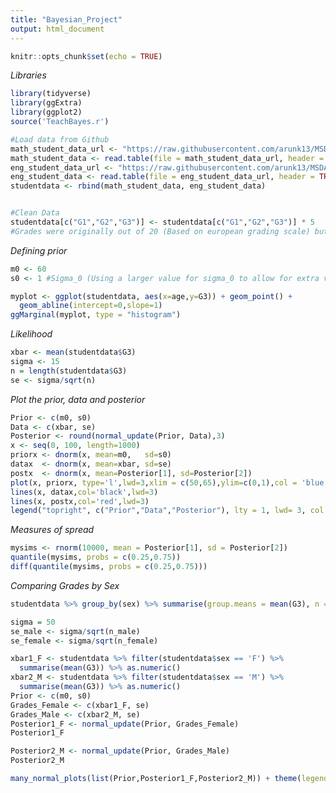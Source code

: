 ```yaml
---
title: "Bayesian_Project"
output: html_document
---
```


```r
knitr::opts_chunk$set(echo = TRUE)
```

*Libraries*
```r
library(tidyverse)
library(ggExtra)
library(ggplot2)
source('TeachBayes.r')
```

```r
#Load data from Github
math_student_data_url <- "https://raw.githubusercontent.com/arunk13/MSDA-Assignments/master/IS607Fall2015/Assignment3/student-mat.csv";
math_student_data <- read.table(file = math_student_data_url, header = TRUE, sep = ";");
eng_student_data_url <- "https://raw.githubusercontent.com/arunk13/MSDA-Assignments/master/IS607Fall2015/Assignment3/student-por.csv";
eng_student_data <- read.table(file = eng_student_data_url, header = TRUE, sep = ";")
studentdata <- rbind(math_student_data, eng_student_data)


#Clean Data
studentdata[c("G1","G2","G3")] <- studentdata[c("G1","G2","G3")] * 5
#Grades were originally out of 20 (Based on european grading scale) but for Ireland we would like our results out of 100.
```

*Defining prior*
```r
m0 <- 60
s0 <- 1 #Sigma_0 (Using a larger value for sigma_0 to allow for extra variation in Final Grade)

myplot <- ggplot(studentdata, aes(x=age,y=G3)) + geom_point() + 
  geom_abline(intercept=0,slope=1) 
ggMarginal(myplot, type = "histogram")
```

*Likelihood*
```r
xbar <- mean(studentdata$G3)
sigma <- 15
n = length(studentdata$G3)
se <- sigma/sqrt(n)
```
*Plot the prior, data and posterior*
```r
Prior <- c(m0, s0)
Data <- c(xbar, se)
Posterior <- round(normal_update(Prior, Data),3)
x <- seq(0, 100, length=1000)
priorx <- dnorm(x, mean=m0,   sd=s0)
datax  <- dnorm(x, mean=xbar, sd=se)
postx  <- dnorm(x, mean=Posterior[1], sd=Posterior[2])
plot(x, priorx, type='l',lwd=3,xlim = c(50,65),ylim=c(0,1),col = 'blue', main = '', xlab = 'theta', ylab = '')
lines(x, datax,col='black',lwd=3)
lines(x, postx,col='red',lwd=3)
legend("topright", c("Prior","Data","Posterior"), lty = 1, lwd= 3, col = c('blue','black','red'))
```
*Measures of spread*
```r
mysims <- rnorm(10000, mean = Posterior[1], sd = Posterior[2])
quantile(mysims, probs = c(0.25,0.75))
diff(quantile(mysims, probs = c(0.25,0.75)))
```


*Comparing Grades by Sex*
```r
studentdata %>% group_by(sex) %>% summarise(group.means = mean(G3), n = length(sex))

sigma = 50
se_male <- sigma/sqrt(n_male)
se_female <- sigma/sqrt(n_female)


```

```r
xbar1_F <- studentdata %>% filter(studentdata$sex == 'F') %>% 
  summarise(mean(G3)) %>% as.numeric()
xbar2_M <- studentdata %>% filter(studentdata$sex == 'M') %>% 
  summarise(mean(G3)) %>% as.numeric()
Prior <- c(m0, s0)
Grades_Female <- c(xbar1_F, se)
Grades_Male <- c(xbar2_M, se)
Posterior1_F <- normal_update(Prior, Grades_Female)
Posterior1_F

Posterior2_M <- normal_update(Prior, Grades_Male)
Posterior2_M

many_normal_plots(list(Prior,Posterior1_F,Posterior2_M)) + theme(legend.position = c(0.75,0.75))
```

